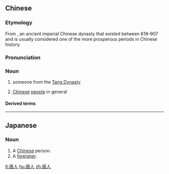 ==Chinese==
{{zh-forms}}

===Etymology===
From {{zh-l|唐朝|Tang Dynasty}}, an ancient imperial Chinese dynasty that existed between 618–907 and is usually considered one of the more prosperous periods in Chinese history.

===Pronunciation===
{{zh-pron
|m=tángrén
|c=tong4 jan4
|mn=Tn̂g-lâng
|mn-t=deng5 nang5
|h=pfs=Thòng-ngìn
|cat=n
}}

===Noun===
{{zh-noun}}

# someone from the [[Tang Dynasty]]
# {{lb|zh|by extension}} [[Chinese]] [[people]] in general

====Derived terms====
{{zh-der|唐人街|唐人衫}}

----

==Japanese==
{{ja-kanjitab|とう|じん|yomi=o}}

===Noun===
{{ja-noun|とうじん}}

# A [[Chinese]] person.
# A [[foreigner]].

[[lt:唐人]]
[[hu:唐人]]
[[zh:唐人]]